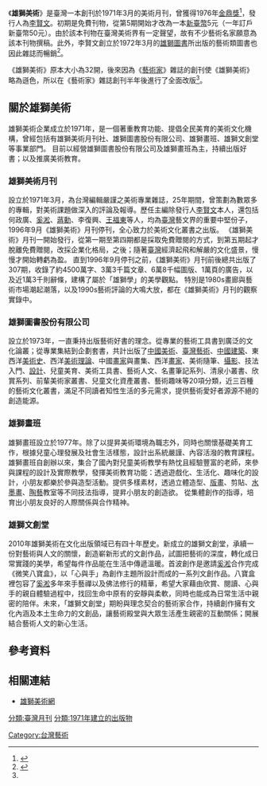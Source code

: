{{advert|time=2020-04-17T06:20:33+00:00}}
{{inappropriate tone|time=2020-04-17T06:20:33+00:00}}
《'''雄獅美術'''》是臺灣一本創刊於1971年3月的美術月刊，曾獲得1976年[[金鼎獎|金鼎獎]]<ref>{{cite web |url=http://info.gio.gov.tw/ct.asp?xItem=26203&ctNode=3007 |language=zh-tw |title=民國六十五年金鼎獎 |publisher=中華民國[[行政院新聞局|行政院新聞局]] |accessdate=2010-11-01 }}{{dead link|date=2018年2月 |bot=InternetArchiveBot |fix-attempted=yes }}</ref>，發行人為[[李賢文|李賢文]]。初期是免費刊物，從第5期開始才改為一本[[新臺幣|新臺幣]]5元（一年訂戶新臺幣50元）。由於該本刊物在臺灣美術界有一定聲望，故有不少藝術名家願意為該本刊物撰稿。此外，李賢文創立於1972年3月的[[雄獅圖書|雄獅圖書]]所出版的藝術類圖書也因此雜誌而暢銷<ref name="高">{{cite book|author=高淑芬 |title=《臺灣歷史辭典補正·期刊詞條補正》 |publisher=臺灣學生書局 |location=臺北市 |isbn=978-957-15-1477-2 |pages=104、105頁 }}</ref>。

《雄獅美術》原本大小為32開，後來因為《[[藝術家_(雜誌)|藝術家]]》雜誌的創刊使《雄獅美術》略為遜色，所以在《藝術家》雜誌創刊半年後進行了全面改版<ref name="高"/>。

==關於雄獅美術==

雄獅美術企業成立於1971年，是一個著重教育功能、提倡全民美育的美術文化機構，曾經包括有雄獅美術月刊社、雄獅圖書股份有限公司、雄獅畫班、雄獅文創堂等事業部門。
目前以經營雄獅圖書股份有限公司及雄獅畫班為主，持續出版好書；以及推廣美術教育。

===雄獅美術月刊===
設立於1971年3月，為台灣編輯嚴謹之美術專業雜誌，25年期間，曾策劃為數眾多的專輯，對美術課題做深入的評論及報導。歷任主編除發行人[[李賢文|李賢文]]本人，還包括何政廣、[[奚淞|奚淞]]、[[蔣勳|蔣勳]]、李復興、[[王福東|王福東]]等人，均為[[臺灣|臺灣]]藝文界的重要中堅份子，1996年9月《雄獅美術》月刊停刊，全心致力於美術文化叢書之出版。
《雄獅美術》月刊一開始發行，從第一期至第四期都是採取免費贈閱的方式，到第五期起才脫離免費贈閱，改採企業化格局，之後；隨著[[臺灣|臺灣]]經濟起飛和解嚴的文化盛景，慢慢才開始轉虧為盈。
直到1996年9月停刊之前，《雄獅美術》月刊前後總共出版了307期，收錄了約4500萬字、3萬3千篇文章、6萬8千幅圖版、1萬頁的廣告，以及近1萬3千則辭條，建構了屬於「雄獅學」的美學觀點。
特別是1980s畫廊與藝術市場潮起潮落，以及1990s藝術評論的大鳴大放，都在《雄獅美術》月刊的觀察實錄中。

===雄獅圖書股份有限公司===
設立於1973年，一直秉持出版藝術好書的理念。從專業的藝術工具書到廣泛的文化論叢；從專業集結到企劃套書，共計出版了[[中國美術|中國美術]]、[[臺灣藝術|臺灣藝術]]、[[中國建築|中國建築]]、東西洋[[美術史|美術史]]、西洋[[美術理論|美術理論]]、中國[[畫家|畫家]]與畫集、西洋[[畫家|畫家]]、美術隨筆、[[攝影|攝影]]、技法入門、[[設計|設計]]、兒童美育、美術工具書、藝術人文、名畫筆記系列、清泉小叢書、欣賞系列、前輩美術家叢書、兒童文化資產叢書、藝術趣味等20項分類，近三百種的藝術文化叢書，滿足不同讀者知性生活的多元需求，提供藝術愛好者源源不絕的創造能源。

===雄獅畫班===
雄獅畫班設立於1977年。除了以提昇美術環境為職志外，同時也關懷基礎美育工作，根據兒童心理發展及社會生活樣態，設計出系統嚴謹、內容活潑的教育課程。雄獅畫班自創辦以來，集合了國內對兒童美術教學有熱忱且經驗豐富的老師，來參與課程的設計及實際教學，發揮美術教育功能：透過遊戲化、生活化、趣味化的設計，小朋友都樂於參與造型活動。提供多樣素材，透過立體造型、[[版畫|版畫]]、剪貼、[[水墨畫|水墨畫]]、[[陶藝|陶藝]]教室等不同技法指導，提昇小朋友的創造欲。 從集體創作的指導，培育出小朋友良好的人際關係與合作精神。

===雄獅文創堂===
2010年雄獅美術在文化出版領域已有四十年歷史。新成立的雄獅文創堂，承續一份對藝術與人文的關懷，創造嶄新形式的文創作品，試圖把藝術的深度，轉化成日常實踐的美學，希望每件作品能在生活中傳遞溫暖。首波創作是邀請[[奚淞|奚淞]]合作完成《微笑八寶盒》，以「心與手」為創作主題所設計而成的一系列文創作品。八寶盒裡包容了[[奚淞|奚淞]]多年來手藝禪以及佛法修行的精華，希望大家藉由欣賞、閱讀、心與手的親自體驗過程中，找回生命中原有的安靜與柔軟，同時也能成為日常生活中親密的陪伴。未來，「雄獅文創堂」期盼與理念契合的藝術家合作，持續創作擁有文化內涵及本土生命力的文創品，讓藝術殿堂與大眾生活產生親密的互動關係；開展結合藝術人文的新心生活。


== 參考資料 ==
{{reflist}}

== 相關連結 ==
* [http://www.lionart.com.tw/web66/_file/1816/upload/web/2008/index.html 雄獅美術網] {{Wayback|url=http://www.lionart.com.tw/web66/_file/1816/upload/web/2008/index.html |date=20200922111618 }}

[[Category:台灣藝術|Category:台灣藝術]]
[[分類:臺灣月刊|分類:臺灣月刊]]
[[分類:1971年建立的出版物|分類:1971年建立的出版物]]